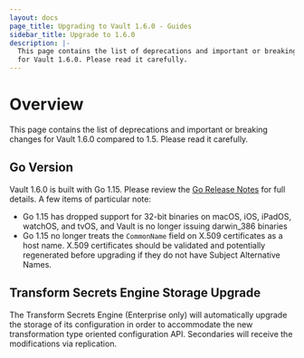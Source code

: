 ```yaml
---
layout: docs
page_title: Upgrading to Vault 1.6.0 - Guides
sidebar_title: Upgrade to 1.6.0
description: |-
  This page contains the list of deprecations and important or breaking changes
  for Vault 1.6.0. Please read it carefully.
---
```


# Overview

This page contains the list of deprecations and important or breaking changes
for Vault 1.6.0 compared to 1.5. Please read it carefully.

## Go Version
Vault 1.6.0 is built with Go 1.15. Please review the [Go Release
Notes](https://golang.org/doc/go1.15) for full details. A few items of
particular note:

* Go 1.15 has dropped support for 32-bit binaries on macOS, iOS, iPadOS,
  watchOS, and tvOS, and Vault is no longer issuing darwin_386 binaries
* Go 1.15 no longer treats the `CommonName` field on X.509 certificates as a
  host name. X.509 certificates should be validated and potentially regenerated
  before upgrading if they do not have Subject Alternative Names.

## Transform Secrets Engine Storage Upgrade

The Transform Secrets Engine (Enterprise only) will automatically upgrade the
storage of its configuration in order to accommodate the new transformation
type oriented configuration API.  Secondaries will receive the 
modifications via replication. 


